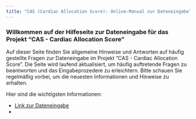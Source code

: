 ```yaml
---
title: "CAS (Cardiac Allocation Score): Online-Manual zur Dateneingabe"
---
```


### **Willkommen auf der Hilfeseite zur Dateneingabe für das Projekt "CAS - Cardiac Allocation Score"**

Auf dieser Seite finden Sie allgemeine Hinweise und Antworten auf häufig gestellte Fragen zur Dateneingabe im Projekt "CAS - Cardiac Allocation Score". Die Seite wird laufend aktualisiert, um häufig auftretende Fragen zu beantworten und das Eingabeprozedere zu erleichtern. Bitte schauen Sie regelmäßig vorbei, um die neuesten Informationen und Hinweise zu erhalten.

Hier sind die wichtigsten Informationen:

-   [Link zur Dateneingabe](https://txregister.terraconnect.de/empfaenger)
-   
